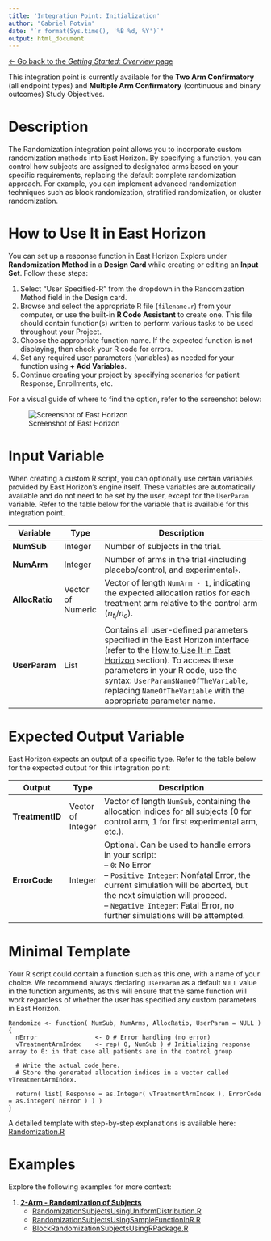 ```yaml
---
title: 'Integration Point: Initialization'
author: "Gabriel Potvin"
date: "`r format(Sys.time(), '%B %d, %Y')`"
output: html_document
---
```


[$\leftarrow$ Go back to the *Getting Started: Overview* page](Overview.html)

This integration point is currently available for the **Two Arm Confirmatory** (all endpoint types) and **Multiple Arm Confirmatory** (continuous and binary outcomes) Study Objectives.

# Description

The Randomization integration point allows you to incorporate custom randomization methods into East Horizon. By specifying a function, you can control how subjects are assigned to designated arms based on your specific requirements, replacing the default complete randomization approach. For example, you can implement advanced randomization techniques such as block randomization, stratified randomization, or cluster randomization.

# How to Use It in East Horizon

You can set up a response function in East Horizon Explore under **Randomization Method** in a **Design Card** while creating or editing an **Input Set**. Follow these steps:

1. Select "User Specified-R" from the dropdown in the Randomization Method field in the Design card.
1. Browse and select the appropriate R file (`filename.r`) from your computer, or use the built-in **R Code Assistant** to create one. This file should contain function(s) written to perform various tasks to be used throughout your Project.
1. Choose the appropriate function name. If the expected function is not displaying, then check your R code for errors.
1. Set any required user parameters (variables) as needed for your function using **+ Add Variables**.
1. Continue creating your project by specifying scenarios for patient Response, Enrollments, etc.

For a visual guide of where to find the option, refer to the screenshot below:

![Screenshot of East Horizon](randomization.png)

# Input Variable

When creating a custom R script, you can optionally use certain variables provided by East Horizon's engine itself. These variables are automatically available and do not need to be set by the user, except for the `UserParam` variable. Refer to the table below for the variable that is available for this integration point.

| **Variable**   | **Type** | **Description**                                                                 |
|----------------|-------------|---------------------------------------------------------------------------------|
|**NumSub**|Integer|Number of subjects in the trial.|
|**NumArm**|Integer|Number of arms in the trial ﴾including placebo/control, and experimental﴿.|
|**AllocRatio**|Vector of Numeric|Vector of length `NumArm - 1`, indicating the expected allocation ratios for each treatment arm relative to the control arm ($n_{t_i}/n_c$).
| **UserParam**  | List     | Contains all user-defined parameters specified in the East Horizon interface (refer to the [How to Use It in East Horizon](#how-to-use-it-in-east-horizon) section). To access these parameters in your R code, use the syntax: `UserParam$NameOfTheVariable`, replacing `NameOfTheVariable` with the appropriate parameter name. |

# Expected Output Variable

East Horizon expects an output of a specific type. Refer to the table below for the expected output for this integration point:

| **Output**     | **Type**  | **Description**                                                                                  |
|-----------------|-------------|--------------------------------------------------------------------------------------------------|
| **TreatmentID**   | Vector of Integer  | Vector of length `NumSub`, containing the allocation indices for all subjects (0 for control arm, 1 for first experimental arm, etc.).
| **ErrorCode**   | Integer  | Optional. Can be used to handle errors in your script:<br>– `0`: No Error<br> – `Positive Integer`: Nonfatal Error, the current simulation will be aborted, but the next simulation will proceed.<br>– `Negative Integer`: Fatal Error, no further simulations will be attempted.                  |

# Minimal Template

Your R script could contain a function such as this one, with a name of your choice. We recommend always declaring `UserParam` as a default `NULL` value in the function arguments, as this will ensure that the same function will work regardless of whether the user has specified any custom parameters in East Horizon.

```
Randomize <- function( NumSub, NumArms, AllocRatio, UserParam = NULL )
{
  nError        	    <- 0 # Error handling (no error)
  vTreatmentArmIndex 	<- rep( 0, NumSub ) # Initializing response array to 0: in that case all patients are in the control group
  
  # Write the actual code here.
  # Store the generated allocation indices in a vector called vTreatmentArmIndex.

  return( list( Response = as.Integer( vTreatmentArmIndex ), ErrorCode = as.integer( nError ) ) )
}
```

A detailed template with step-by-step explanations is available here: [Randomization.R](https://github.com/Cytel-Inc/CyneRgy/blob/main/inst/Templates/Randomization.R) 

# Examples

Explore the following examples for more context:

1. [**2-Arm - Randomization of Subjects**](PatientRandomization.html)
    - [RandomizationSubjectsUsingUniformDistribution.R](https://github.com/Cytel-Inc/CyneRgy/blob/main/inst/Examples/RandomizeSubjects/RCode/RandomizationSubjectsUsingUniformDistribution.R)
    - [RandomizationSubjectsUsingSampleFunctionInR.R](https://github.com/Cytel-Inc/CyneRgy/blob/main/inst/Examples/RandomizeSubjects/RCode/RandomizationSubjectsUsingSampleFunctionInR.R)
    - [BlockRandomizationSubjectsUsingRPackage.R](https://github.com/Cytel-Inc/CyneRgy/blob/main/inst/Examples/RandomizeSubjects/RCode/BlockRandomizationSubjectsUsingRPackage.R)


